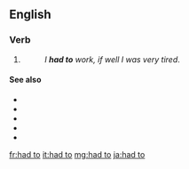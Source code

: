 ==English==

===Verb===
{{head|en|verb form}}

# {{en-past of|have to}}
#: ''I '''had to''' work, if well I was very tired''.

====See also====
* {{l|en|must}}
* {{l|en|mustn't}}
* {{l|en|haven't}}
* {{l|en|have}}
* {{l|en|hadn't}}

[[fr:had to]]
[[it:had to]]
[[mg:had to]]
[[ja:had to]]